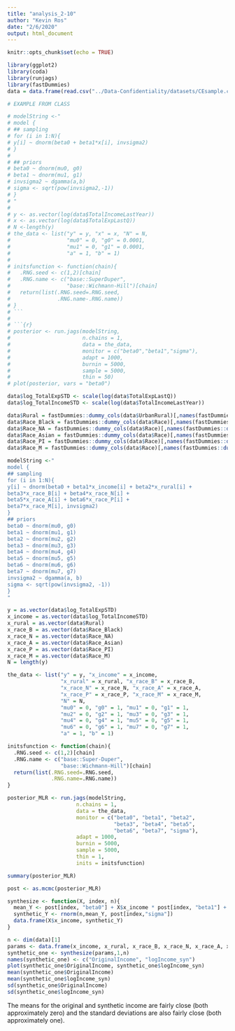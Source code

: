 ```yaml
---
title: "analysis_2-10"
author: "Kevin Ros"
date: "2/6/2020"
output: html_document
---
```


```r
knitr::opts_chunk$set(echo = TRUE)
```

```r
library(ggplot2)
library(coda)
library(runjags)
library(fastDummies)
data = data.frame(read.csv("../Data-Confidentiality/datasets/CEsample.csv",header=TRUE))
```

```r
# EXAMPLE FROM CLASS

# modelString <-"
# model {
# ## sampling
# for (i in 1:N){
# y[i] ~ dnorm(beta0 + beta1*x[i], invsigma2)
# }
# 
# ## priors
# beta0 ~ dnorm(mu0, g0)
# beta1 ~ dnorm(mu1, g1)
# invsigma2 ~ dgamma(a,b)
# sigma <- sqrt(pow(invsigma2,-1))
# }
# "
# 
# y <- as.vector(log(data$TotalIncomeLastYear))
# x <- as.vector(log(data$TotalExpLastQ))
# N <-length(y)
# the_data <- list("y" = y, "x" = x, "N" = N,
#                  "mu0" = 0, "g0" = 0.0001,
#                  "mu1" = 0, "g1" = 0.0001,
#                  "a" = 1, "b" = 1)
# 
# initsfunction <- function(chain){
#   .RNG.seed <- c(1,2)[chain]
#   .RNG.name <- c("base::SuperDuper",
#                  "base::Wichmann-Hill")[chain]
#   return(list(.RNG.seed=.RNG.seed,
#               .RNG.name-.RNG.name))
# }
# ```
# 
# ```{r}
# posterior <- run.jags(modelString,
#                       n.chains = 1,
#                       data = the_data,
#                       monitor = c("beta0","beta1","sigma"),
#                       adapt = 1000,
#                       burnin = 5000,
#                       sample = 5000,
#                       thin = 50)
# plot(posterior, vars = "beta0")
```

```r
data$log_TotalExpSTD <- scale(log(data$TotalExpLastQ))
data$log_TotalIncomeSTD <- scale(log(data$TotalIncomeLastYear))
```

```r
data$Rural = fastDummies::dummy_cols(data$UrbanRural)[,names(fastDummies::dummy_cols(data$UrbanRural))== ".data_2"]
data$Race_Black = fastDummies::dummy_cols(data$Race)[,names(fastDummies::dummy_cols(data$Race)) == ".data_2"]
data$Race_NA = fastDummies::dummy_cols(data$Race)[,names(fastDummies::dummy_cols(data$Race)) == ".data_3"]
data$Race_Asian = fastDummies::dummy_cols(data$Race)[,names(fastDummies::dummy_cols(data$Race)) == ".data_4"]
data$Race_PI = fastDummies::dummy_cols(data$Race)[,names(fastDummies::dummy_cols(data$Race)) == ".data_5"]
data$Race_M = fastDummies::dummy_cols(data$Race)[,names(fastDummies::dummy_cols(data$Race)) == ".data_6"]
```

```r
modelString <-"
model {
## sampling
for (i in 1:N){
y[i] ~ dnorm(beta0 + beta1*x_income[i] + beta2*x_rural[i] +
beta3*x_race_B[i] + beta4*x_race_N[i] +
beta5*x_race_A[i] + beta6*x_race_P[i] +
beta7*x_race_M[i], invsigma2)
}
## priors
beta0 ~ dnorm(mu0, g0)
beta1 ~ dnorm(mu1, g1)
beta2 ~ dnorm(mu2, g2)
beta3 ~ dnorm(mu3, g3)
beta4 ~ dnorm(mu4, g4)
beta5 ~ dnorm(mu5, g5)
beta6 ~ dnorm(mu6, g6)
beta7 ~ dnorm(mu7, g7)
invsigma2 ~ dgamma(a, b)
sigma <- sqrt(pow(invsigma2, -1))
}
"
```

```r
y = as.vector(data$log_TotalExpSTD)
x_income = as.vector(data$log_TotalIncomeSTD)
x_rural = as.vector(data$Rural)
x_race_B = as.vector(data$Race_Black)
x_race_N = as.vector(data$Race_NA)
x_race_A = as.vector(data$Race_Asian)
x_race_P = as.vector(data$Race_PI)
x_race_M = as.vector(data$Race_M)
N = length(y) 
```

```r
the_data <- list("y" = y, "x_income" = x_income,
                 "x_rural" = x_rural, "x_race_B" = x_race_B,
                 "x_race_N" = x_race_N, "x_race_A" = x_race_A,
                 "x_race_P" = x_race_P, "x_race_M" = x_race_M,
                 "N" = N,
                 "mu0" = 0, "g0" = 1, "mu1" = 0, "g1" = 1,
                 "mu2" = 0, "g2" = 1, "mu3" = 0, "g3" = 1,
                 "mu4" = 0, "g4" = 1, "mu5" = 0, "g5" = 1,
                 "mu6" = 0, "g6" = 1, "mu7" = 0, "g7" = 1,
                 "a" = 1, "b" = 1)
```

```r
initsfunction <- function(chain){
  .RNG.seed <- c(1,2)[chain]
  .RNG.name <- c("base::Super-Duper",
                 "base::Wichmann-Hill")[chain]
  return(list(.RNG.seed=.RNG.seed,
              .RNG.name=.RNG.name))
}
```

```r
posterior_MLR <- run.jags(modelString,
                      n.chains = 1,
                      data = the_data,
                      monitor = c("beta0", "beta1", "beta2",
                                  "beta3", "beta4", "beta5",
                                  "beta6", "beta7", "sigma"),
                      adapt = 1000,
                      burnin = 5000,
                      sample = 5000,
                      thin = 1,
                      inits = initsfunction)
```

```r
summary(posterior_MLR)
```

```r
post <- as.mcmc(posterior_MLR)
```




```r
synthesize <- function(X, index, n){
  mean_Y <- post[index, "beta0"] + X$x_income * post[index, "beta1"] + X$x_rural * post[index, "beta2"] + X$x_race_B * post[index, "beta3"] +  X$x_race_N * post[index, "beta4"] +  X$x_race_A * post[index,   "beta5"] +  X$x_race_P * post[index, "beta6"] +  X$x_race_M * post[index, "beta7"]
  synthetic_Y <- rnorm(n,mean_Y, post[index,"sigma"])
  data.frame(X$x_income, synthetic_Y)
}

n <- dim(data)[1]
params <- data.frame(x_income, x_rural, x_race_B, x_race_N, x_race_A, x_race_P, x_race_M)
synthetic_one <- synthesize(params,1,n)
names(synthetic_one) <- c("OriginalIncome", "logIncome_syn")
plot(synthetic_one$OriginalIncome, synthetic_one$logIncome_syn)
mean(synthetic_one$OriginalIncome)
mean(synthetic_one$logIncome_syn)
sd(synthetic_one$OriginalIncome)
sd(synthetic_one$logIncome_syn)

```
The means for the original and synthetic income are fairly close (both approximately zero) and the standard deviations are also fairly close (both approximately one).
 










